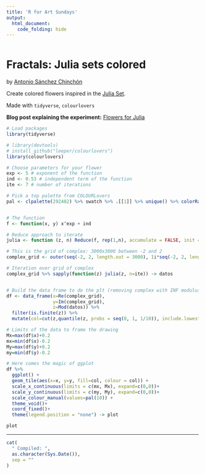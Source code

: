 ```yaml
---
title: 'R for Art Sundays'
output: 
  html_document:
    code_folding: hide
---
```


```r
```

# Fractals: Julia sets colored

by [Antonio Sánchez Chinchón](https://twitter.com/aschinchon)

Create colored flowers inspired in the [Julia Set](https://en.wikipedia.org/wiki/Julia_set).

Made with `tidyverse`, `colourlovers`


**Blog post explaining the experiment:** [Flowers for Julia](https://fronkonstin.com/2018/11/19/flowers-for-julia/)


```r

# Load packages
library(tidyverse)

# library(devtools)
# install_github("leeper/colourlovers")
library(colourlovers)

# Choose parameters for your flower
exp <- 5 # exponent of the function
ind <- 0.53 # independent term of the function
ite <- 7 # number of iterations

# Pick a top palette from COLOURLovers  
pal <- clpalette(292482) %>% swatch %>% .[[1]] %>% unique() %>% colorRampPalette()


# The function
f <- function(x, y) x^exp + ind

# Reduce approach to iterate
julia <- function (z, n) Reduce(f, rep(1,n), accumulate = FALSE, init = z)

# This is the grid of complex: 3000x3000 between -2 and 2
complex_grid <- outer(seq(-2, 2, length.out = 3000), 1i*seq(-2, 2, length.out = 3000),'+') %>% as.vector()

# Iteration over grid of complex
complex_grid %>% sapply(function(z) julia(z, n=ite)) -> datos


# Build the data frame to do the plt (removing complex with INF modulus)
df <- data_frame(x=Re(complex_grid), 
                 y=Im(complex_grid), 
                 z=Mod(datos)) %>% 
  filter(is.finite(z)) %>% 
  mutate(col=cut(z,quantile(z, probs = seq(0, 1, 1/10)), include.lowest = TRUE))

# Limits of the data to frame the drawing
Mx=max(df$x)+0.2
mx=min(df$x)-0.2
My=max(df$y)+0.2
my=min(df$y)-0.2

# Here comes the magic of ggplot
df %>% 
  ggplot() + 
  geom_tile(aes(x=x, y=y, fill=col, colour = col)) + 
  scale_x_continuous(limits = c(mx, Mx), expand=c(0,0))+
  scale_y_continuous(limits = c(my, My), expand=c(0,0))+
  scale_colour_manual(values=pal(10)) +
  theme_void()+
  coord_fixed()+
  theme(legend.position = "none") -> plot

plot

```



-----


```r

cat(
  " Compiled: ",
  as.character(Sys.Date()),
  sep = ""
)
```
